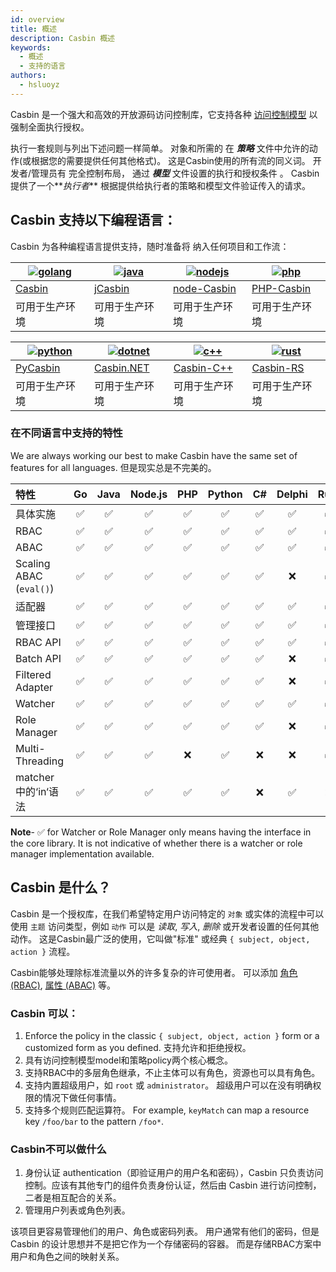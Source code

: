 ```yaml
---
id: overview
title: 概述
description: Casbin 概述
keywords:
  - 概述
  - 支持的语言
authors:
  - hsluoyz
---
```


Casbin 是一个强大和高效的开放源码访问控制库，它支持各种 [访问控制模型](https://en.wikipedia.org/wiki/Access_control#Access_control_models) 以强制全面执行授权。

执行一套规则与列出下述问题一样简单。 对象和所需的 在 **_策略_** 文件中允许的动作(或根据您的需要提供任何其他格式)。 这是Casbin使用的所有流的同义词。 开发者/管理员有 完全控制布局， 通过 **_模型_** 文件设置的执行和授权条件 。 Casbin提供了一个**_执行者_** 根据提供给执行者的策略和模型文件验证传入的请求。

## Casbin 支持以下编程语言：

Casbin 为各种编程语言提供支持，随时准备将 纳入任何项目和工作流：

| [![golang](/img/langs/golang.png)](https://github.com/casbin/casbin) | [![java](/img/langs/java.png)](https://github.com/casbin/jcasbin) | [![nodejs](/img/langs/nodejs.png)](https://github.com/casbin/node-casbin) | [![php](/img/langs/php.png)](https://github.com/php-casbin/php-casbin) |
| -------------------------------------------------------------------- | ----------------------------------------------------------------- | ------------------------------------------------------------------------- | ---------------------------------------------------------------------- |
| [Casbin](https://github.com/casbin/casbin)                           | [jCasbin](https://github.com/casbin/jcasbin)                      | [node-Casbin](https://github.com/casbin/node-casbin)                      | [PHP-Casbin](https://github.com/php-casbin/php-casbin)                 |
| 可用于生产环境                                                              | 可用于生产环境                                                           | 可用于生产环境                                                                   | 可用于生产环境                                                                |

| [![python](/img/langs/python.png)](https://github.com/casbin/pycasbin) | [![dotnet](/img/langs/dotnet.png)](https://github.com/casbin/Casbin.NET) | [![c++](/img/langs/cpp.png)](https://github.com/casbin/casbin-cpp) | [![rust](/img/langs/rust.png)](https://github.com/casbin/casbin-rs) |
| ---------------------------------------------------------------------- | ------------------------------------------------------------------------ | ------------------------------------------------------------------ | ------------------------------------------------------------------- |
| [PyCasbin](https://github.com/casbin/pycasbin)                         | [Casbin.NET](https://github.com/casbin/Casbin.NET)                       | [Casbin-C++](https://github.com/casbin/casbin-cpp)                 | [Casbin-RS](https://github.com/casbin/casbin-rs)                    |
| 可用于生产环境                                                                | 可用于生产环境                                                                  | 可用于生产环境                                                            | 可用于生产环境                                                             |

### 在不同语言中支持的特性

We are always working our best to make Casbin have the same set of features for all languages. 但是现实总是不完美的。

| 特性                      | Go | Java | Node.js | PHP | Python | C# | Delphi | Rust | C++ | Lua | Dart | Elixir |
|:----------------------- |:--:|:----:|:-------:|:---:|:------:|:--:|:------:|:----:|:---:|:---:|:----:|:------:|
| 具体实施                    | ✅  |  ✅   |    ✅    |  ✅  |   ✅    | ✅  |   ✅    |  ✅   |  ✅  |  ✅  |  ✅   |   ✅    |
| RBAC                    | ✅  |  ✅   |    ✅    |  ✅  |   ✅    | ✅  |   ✅    |  ✅   |  ✅  |  ✅  |  ✅   |   ✅    |
| ABAC                    | ✅  |  ✅   |    ✅    |  ✅  |   ✅    | ✅  |   ✅    |  ✅   |  ✅  |  ✅  |  ✅   |   ✅    |
| Scaling ABAC (`eval()`) | ✅  |  ✅   |    ✅    |  ✅  |   ✅    | ✅  |   ❌    |  ✅   |  ✅  |  ✅  |  ✅   |   ✅    |
| 适配器                     | ✅  |  ✅   |    ✅    |  ✅  |   ✅    | ✅  |   ✅    |  ✅   |  ✅  |  ✅  |  ✅   |   ❌    |
| 管理接口                    | ✅  |  ✅   |    ✅    |  ✅  |   ✅    | ✅  |   ✅    |  ✅   |  ✅  |  ✅  |  ✅   |   ✅    |
| RBAC API                | ✅  |  ✅   |    ✅    |  ✅  |   ✅    | ✅  |   ✅    |  ✅   |  ✅  |  ✅  |  ✅   |   ✅    |
| Batch API               | ✅  |  ✅   |    ✅    |  ✅  |   ✅    | ✅  |   ❌    |  ✅   |  ✅  |  ✅  |  ❌   |   ❌    |
| Filtered Adapter        | ✅  |  ✅   |    ✅    |  ✅  |   ✅    | ✅  |   ❌    |  ✅   |  ✅  |  ✅  |  ❌   |   ❌    |
| Watcher                 | ✅  |  ✅   |    ✅    |  ✅  |   ✅    | ✅  |   ✅    |  ✅   |  ✅  |  ✅  |  ❌   |   ❌    |
| Role Manager            | ✅  |  ✅   |    ✅    |  ✅  |   ✅    | ✅  |   ❌    |  ✅   |  ✅  |  ✅  |  ✅   |   ❌    |
| Multi-Threading         | ✅  |  ✅   |    ✅    |  ❌  |   ✅    | ❌  |   ❌    |  ✅   |  ❌  |  ❌  |  ❌   |   ❌    |
| matcher中的‘in‘语法         | ✅  |  ✅   |    ✅    |  ✅  |   ✅    | ❌  |   ✅    |  ❌   |  ❌  |  ❌  |  ✅   |   ✅    |

**Note**- ✅ for Watcher or Role Manager only means having the interface in the core library. It is not indicative of whether there is a watcher or role manager implementation available.

## Casbin 是什么？

Casbin 是一个授权库，在我们希望特定用户访问特定的 `对象` 或实体的流程中可以使用 `主题` 访问类型，例如 `动作` 可以是 _读取_, _写入_, _删除_ 或开发者设置的任何其他动作。 这是Casbin最广泛的使用，它叫做"标准" 或经典 `{ subject, object, action }` 流程。

Casbin能够处理除标准流量以外的许多复杂的许可使用者。 可以添加 [角色 (RBAC)](/docs/rbac), [属性 (ABAC)](/docs/abac) 等。

### Casbin 可以：

1. Enforce the policy in the classic `{ subject, object, action }` form or a customized form as you defined. 支持允许和拒绝授权。
2. 具有访问控制模型model和策略policy两个核心概念。
3. 支持RBAC中的多层角色继承，不止主体可以有角色，资源也可以具有角色。
4. 支持内置超级用户，如 `root` 或 `administrator`。 超级用户可以在没有明确权限的情况下做任何事情。
5. 支持多个规则匹配运算符。 For example, `keyMatch` can map a resource key `/foo/bar` to the pattern `/foo*`.

### Casbin**不**可以做什么

1. 身份认证 authentication（即验证用户的用户名和密码），Casbin 只负责访问控制。应该有其他专门的组件负责身份认证，然后由 Casbin 进行访问控制，二者是相互配合的关系。
2. 管理用户列表或角色列表。

该项目更容易管理他们的用户、角色或密码列表。 用户通常有他们的密码，但是 Casbin 的设计思想并不是把它作为一个存储密码的容器。 而是存储RBAC方案中用户和角色之间的映射关系。
